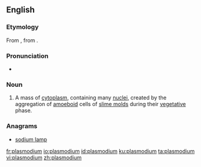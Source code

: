 {{also|Plasmodium}}
==English==
{{wikipedia}}
===Etymology===
From {{etyl|de|en}} {{term|Plasmodium|lang=de}}, from {{etyl|la|en}} {{term|plasma|lang=la}}.

===Pronunciation===
*{{a|UK}} {{IPA|/plazˈməʊdɪəm/|lang=en}}

===Noun===
{{en-noun|plasmodia}}

# {{context|biology|lang=en}} A mass of [[cytoplasm]], containing many [[nucleus|nuclei]], created by the aggregation of [[amoeboid]] cells of [[slime mold]]s during their [[vegetative]] phase.

===Anagrams===
* [[sodium lamp#English|sodium lamp]]

[[fr:plasmodium]]
[[io:plasmodium]]
[[id:plasmodium]]
[[ku:plasmodium]]
[[ta:plasmodium]]
[[vi:plasmodium]]
[[zh:plasmodium]]
